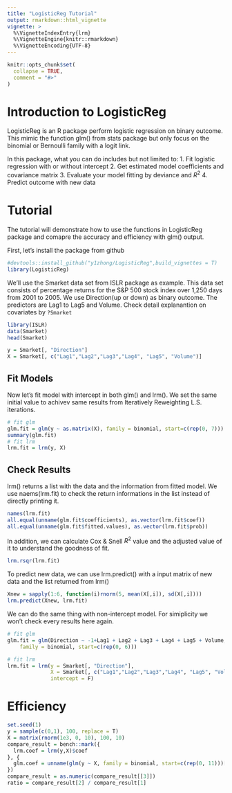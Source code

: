 ```yaml
---
title: "LogisticReg Tutorial"
output: rmarkdown::html_vignette
vignette: >
  %\VignetteIndexEntry{lrm}
  %\VignetteEngine{knitr::rmarkdown}
  %\VignetteEncoding{UTF-8}
---
```


```r
knitr::opts_chunk$set(
  collapse = TRUE,
  comment = "#>"
)
```


# Introduction to LogisticReg

LogisticReg is an R package perform logistic regression on binary outcome. This mimic the function glm() from stats package but only focus on the binomial or Bernoulli family with a logit link.

In this package, what you can do includes but not limited to:
1. Fit logistic regression with or without intercept
2. Get estimated model coefficients and covariance matrix
3. Evaluate your model fitting by deviance and $R^2$
4. Predict outcome with new data

# Tutorial 
The tutorial will demonstrate how to use the functions in LogisticReg package and comapre the accuracy and efficiency with glm() output.  

First, let's install the package from github
```r
#devtools::install_github("y1zhong/LogisticReg",build_vignettes = T)
library(LogisticReg)
```

We'll use the Smarket data set from ISLR package as example. This data set consists of percentage returns for the S&P 500 stock index over 1,250 days from 2001 to 2005. We use Direction(up or down) as binary outcome. The predictors are Lag1 to Lag5 and Volume. Check detail explanantion on covariates by `?Smarket`
```r
library(ISLR)
data(Smarket)
head(Smarket)

y = Smarket[, "Direction"]
X = Smarket[, c("Lag1","Lag2","Lag3","Lag4", "Lag5", "Volume")]
```

## Fit Models

Now let's fit model with intercept in both glm() and lrm(). We set the same initial value to achivev same results from Iteratively Reweighting L.S. iterations.
```r
# fit glm
glm.fit = glm(y ~ as.matrix(X), family = binomial, start=c(rep(0, 7)))
summary(glm.fit)
# fit lrm
lrm.fit = lrm(y, X)
```


## Check Results
lrm() returns a list with the data and the information from fitted model. We use naems(lrm.fit) to check the return informations in the list instead of directly printing it.
```r
names(lrm.fit)
all.equal(unname(glm.fit$coefficients), as.vector(lrm.fit$coef))
all.equal(unname(glm.fit$fitted.values), as.vector(lrm.fit$prob))
```

In addition, we can calculate Cox & Snell	$R^2$ value and the adjusted value of it to understand the goodness of fit.
```r
lrm.rsqr(lrm.fit)
```

To predict new data, we can use lrm.predict() with a input matrix of new data and the list returned from lrm()
```r
Xnew = sapply(1:6, function(i)rnorm(5, mean(X[,i]), sd(X[,i])))
lrm.predict(Xnew, lrm.fit)
```


We can do the same thing with non-intercept model.  For simiplicity we won't check every results here again.
```r
# fit glm
glm.fit = glm(Direction ~ -1+Lag1 + Lag2 + Lag3 + Lag4 + Lag5 + Volume, data = Smarket, 
    family = binomial, start=c(rep(0, 6)))

# fit lrm
lrm.fit = lrm(y = Smarket[, "Direction"],
              X = Smarket[, c("Lag1","Lag2","Lag3","Lag4", "Lag5", "Volume")],
              intercept = F)
```


# Efficiency
```r
set.seed(1)
y = sample(c(0,1), 100, replace = T)
X = matrix(rnorm(1e3, 0, 10), 100, 10)
compare_result = bench::mark({
  lrm.coef = lrm(y,X)$coef
}, {
  glm.coef = unname(glm(y ~ X, family = binomial, start=c(rep(0, 11)))[["coefficients"]])
})
compare_result = as.numeric(compare_result[[3]])
ratio = compare_result[2] / compare_result[1]

```

